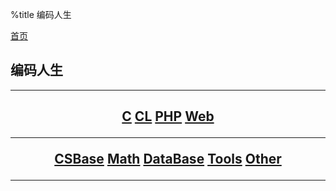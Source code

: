 %title 编码人生

[[../index|首页]]
==编码人生==
----
<center>
<h2>
[[c/index|C]]
[[commonlisp/index|CL]]
[[php/index|PHP]]
[[web/index|Web]]
----
[[csbase/index|CSBase]]
[[math/index|Math]]
[[database/index|DataBase]]
[[tools/index|Tools]]
[[other/index|Other]]
</h2>
</center>
----
